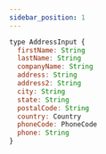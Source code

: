 ```yaml
---
sidebar_position: 1
---
```


```javascript
type AddressInput {
  firstName: String
  lastName: String
  companyName: String
  address: String
  address2: String
  city: String
  state: String
  postalCode: String
  country: Country
  phoneCode: PhoneCode
  phone: String
}
```
